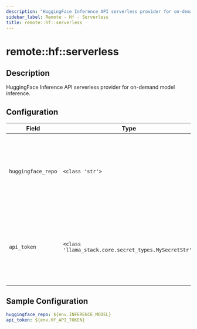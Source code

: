 ```yaml
---
description: "HuggingFace Inference API serverless provider for on-demand model inference."
sidebar_label: Remote - Hf - Serverless
title: remote::hf::serverless
---
```


# remote::hf::serverless

## Description

HuggingFace Inference API serverless provider for on-demand model inference.

## Configuration

| Field | Type | Required | Default | Description |
|-------|------|----------|---------|-------------|
| `huggingface_repo` | `<class 'str'>` | No |  | The model ID of the model on the Hugging Face Hub (e.g. 'meta-llama/Meta-Llama-3.1-70B-Instruct') |
| `api_token` | `<class 'llama_stack.core.secret_types.MySecretStr'>` | No |  | Your Hugging Face user access token (will default to locally saved token if not provided) |

## Sample Configuration

```yaml
huggingface_repo: ${env.INFERENCE_MODEL}
api_token: ${env.HF_API_TOKEN}
```
